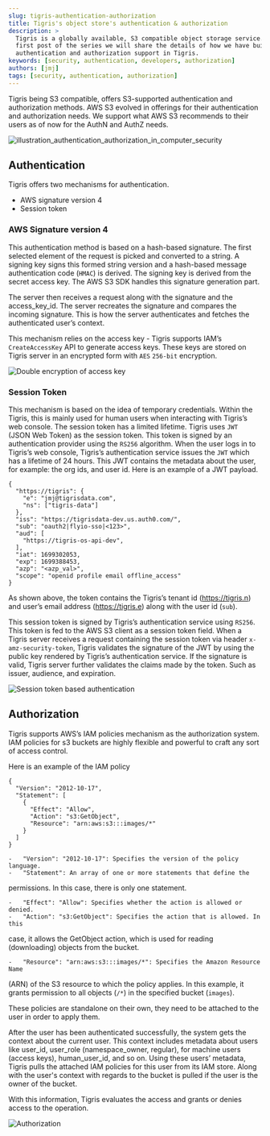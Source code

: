 ```yaml
---
slug: tigris-authentication-authorization
title: Tigris's object store's authentication & authorization
description: >
  Tigris is a globally available, S3 compatible object storage service. In the
  first post of the series we will share the details of how we have built the
  authentication and authorization support in Tigris.
keywords: [security, authentication, developers, authorization]
authors: [jmj]
tags: [security, authentication, authorization]
---
```


Tigris being S3 compatible, offers S3-supported authentication and authorization
methods. AWS S3 evolved in offerings for their authentication and authorization
needs. We support what AWS S3 recommends to their users as of now for the AuthN
and AuthZ needs.

![illustration_authentication_authorization_in_computer_security](authnz.png)

## Authentication

Tigris offers two mechanisms for authentication.

- AWS signature version 4
- Session token

### AWS Signature version 4

This authentication method is based on a hash-based signature. The first
selected element of the request is picked and converted to a string. A signing
key signs this formed string version and a hash-based message authentication
code (`HMAC`) is derived. The signing key is derived from the secret access key.
The AWS S3 SDK handles this signature generation part.

The server then receives a request along with the signature and the
access_key_id. The server recreates the signature and compares the incoming
signature. This is how the server authenticates and fetches the authenticated
user’s context.

This mechanism relies on the access key - Tigris supports IAM’s
`CreateAccessKey` API to generate access keys. These keys are stored on Tigris
server in an encrypted form with `AES` `256-bit` encryption.

![Double encryption of access key](double-encryption-of-key.png)

### Session Token

This mechanism is based on the idea of temporary credentials. Within the Tigris,
this is mainly used for human users when interacting with Tigris’s web console.
The session token has a limited lifetime. Tigris uses `JWT` (JSON Web Token) as
the session token. This token is signed by an authentication provider using the
`RS256` algorithm. When the user logs in to Tigris’s web console, Tigris’s
authentication service issues the `JWT` which has a lifetime of 24 hours. This
JWT contains the metadata about the user, for example: the org ids, and user id.
Here is an example of a JWT payload.

```
{
  "https://tigris": {
    "e": "jmj@tigrisdata.com",
    "ns": ["tigris-data"]
  },
  "iss": "https://tigrisdata-dev.us.auth0.com/",
  "sub": "oauth2|flyio-sso|<123>",
  "aud": [
    "https://tigris-os-api-dev",
  ],
  "iat": 1699302053,
  "exp": 1699388453,
  "azp": "<azp_val>",
  "scope": "openid profile email offline_access"
}
```

As shown above, the token contains the Tigris’s tenant id (https://tigris.n) and
user’s email address (https://tigris.e) along with the user id (`sub`).

This session token is signed by Tigris’s authentication service using `RS256`.
This token is fed to the AWS S3 client as a session token field. When a Tigris
server receives a request containing the session token via header
`x-amz-security-token`, Tigris validates the signature of the JWT by using the
public key rendered by Tigris’s authentication service. If the signature is
valid, Tigris server further validates the claims made by the token. Such as
issuer, audience, and expiration.

![Session token based authentication](session-token-auth.png)

## Authorization

Tigris supports AWS’s IAM policies mechanism as the authorization system. IAM
policies for s3 buckets are highly flexible and powerful to craft any sort of
access control.

Here is an example of the IAM policy

```
{
  "Version": "2012-10-17",
  "Statement": [
    {
      "Effect": "Allow",
      "Action": "s3:GetObject",
      "Resource": "arn:aws:s3:::images/*"
    }
  ]
}
```

    -   "Version": "2012-10-17": Specifies the version of the policy language.
    -   "Statement": An array of one or more statements that define the

permissions. In this case, there is only one statement.

    -   "Effect": "Allow": Specifies whether the action is allowed or denied.
    -   "Action": "s3:GetObject": Specifies the action that is allowed. In this

case, it allows the GetObject action, which is used for reading (downloading)
objects from the bucket.

    -   "Resource": "arn:aws:s3:::images/*": Specifies the Amazon Resource Name

(ARN) of the S3 resource to which the policy applies. In this example, it grants
permission to all objects (`/*`) in the specified bucket (`images`).

These policies are standalone on their own, they need to be attached to the user
in order to apply them.

After the user has been authenticated successfully, the system gets the context
about the current user. This context includes metadata about users like user_id,
user_role (namespace_owner, regular), for machine users (access keys),
human_user_id, and so on. Using these users’ metadata, Tigris pulls the attached
IAM policies for this user from its IAM store. Along with the user's context
with regards to the bucket is pulled if the user is the owner of the bucket.

With this information, Tigris evaluates the access and grants or denies access
to the operation.

![Authorization](authorization.png)

